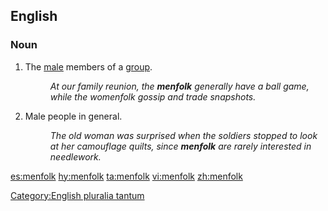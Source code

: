 ==English==

===Noun===
{{en-plural noun}}

# The [[male]] members of a [[group]].
#:''At our family reunion, the '''menfolk''' generally have a ball game, while the womenfolk gossip and trade snapshots.''
# Male people in general.
#:''The old woman was surprised when the soldiers stopped to look at her camouflage quilts, since '''menfolk''' are rarely interested in needlework.''

[[Category:English pluralia tantum]]

[[es:menfolk]]
[[hy:menfolk]]
[[ta:menfolk]]
[[vi:menfolk]]
[[zh:menfolk]]